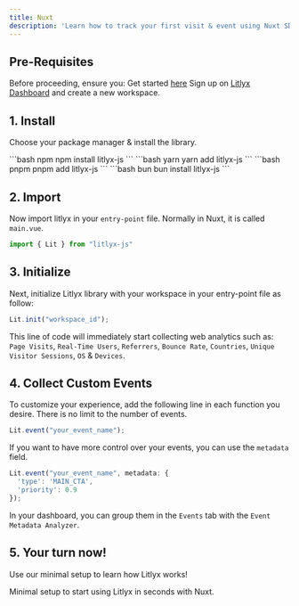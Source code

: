 ```yaml
---
title: Nuxt
description: 'Learn how to track your first visit & event using Nuxt SDK.'
---
```


## Pre-Requisites

Before proceeding, ensure you:
<Steps>
  <Step title="Have installed Nuxt">
    Get started [here](https://nuxt.com/)
  </Step>
  <Step title="Get your workspace ID">
    Sign up on [Litlyx Dashboard](https://dashboard.litlyx.com/) and create a new workspace.
  </Step>
</Steps>

## 1. Install

Choose your package manager & install the library.

<CodeGroup>
```bash npm
npm install litlyx-js
```
```bash yarn
yarn add litlyx-js
```
```bash pnpm
pnpm add litlyx-js
```
```bash bun
bun install litlyx-js
```
</CodeGroup>


## 2. Import
Now import litlyx in your `entry-point` file. Normally in Nuxt, it is called `main.vue`.

```javascript javascript
import { Lit } from "litlyx-js"
```

## 3. Initialize

Next, initialize Litlyx library with your workspace in your entry-point file as follow:

```javascript javascript
Lit.init("workspace_id");
```

This line of code will immediately start collecting web analytics such as: `Page Visits`, `Real-Time Users`, `Referrers`, `Bounce Rate`, `Countries`, `Unique Visitor Sessions`, `OS` & `Devices`.


## 4. Collect Custom Events
To customize your experience, add the following line in each function you desire. There is no limit to the number of events.

```javascript javascript
Lit.event("your_event_name");
```

If you want to have more control over your events, you can use the `metadata` field.

```javascript javascript
Lit.event("your_event_name", metadata: { 
  'type': 'MAIN_CTA', 
  'priority': 0.9
});
```

In your dashboard, you can group them in the `Events` tab with the `Event Metadata Analyzer`.

## 5. Your turn now!

Use our minimal setup to learn how Litlyx works!

<Card title="Start from Template" icon="code" href="https://github.com/Litlyx/litlyx-nuxt-example">
  Minimal setup to start using Litlyx in seconds with Nuxt.
</Card>